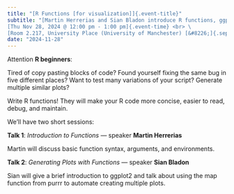 ```yaml
---
title: "[R Functions [for visualization]]{.event-title}"
subtitle: "[Martin Herrerias and Sian Bladon introduce R functions, ggplot2 and how to automate the creation of multiple plots.]{.event-summary} <br> \
[Thu Nov 28, 2024 @ 12:00 pm - 1:00 pm]{.event-time} <br> \
[Room 2.217, University Place (University of Manchester) [&#8226;]{.sep} Online via Microsoft Teams]{.event-location}"
date: "2024-11-28"
---
```


Attention **R beginners**:
 
Tired of copy pasting blocks of code? Found yourself fixing the same bug in five
different places? Want to test many variations of your script? Generate multiple
similar plots?
 
Write R functions! They will make your R code more concise, easier to read,
debug, and maintain.

We'll have two short sessions:

**Talk 1**: *Introduction to Functions* &#8212; speaker **Martin Herrerias**

Martin will discuss basic function syntax, arguments, and environments.

**Talk 2**: *Generating Plots with Functions* &#8212; speaker **Sian Bladon**

Sian will give a brief introduction to ggplot2 and talk about using the map
function from purrr to automate creating multiple plots.
